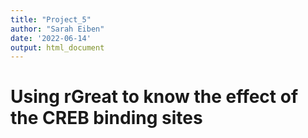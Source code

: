 ---
title: "Project_5"
author: "Sarah Eiben"
date: '2022-06-14'
output: html_document
---

# Using rGreat to know the effect of the CREB binding sites

```{r}

```

